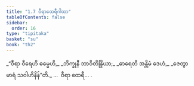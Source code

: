 ```yaml
---
title: "1.7 ဝီရာထေရီဂါထာ"
tableOfContents: false
sidebar:
  order: 16
type: "tipitaka"
basket: "su"
book: "th2"
---
```



<DynamicBreadcrumb />

<Division number="7" book="th2">

<Paragraph number="14" type="verses" book="th2">
_“ဝီရာ ဝီရေဟိ ဓမ္မေဟိ,_  
_ဘိက္ခုနီ ဘာဝိတိန္ဒြိယာ;_  
_ဓာရေတိ အန္တိမံ ဒေဟံ,_  
_ဇေတွာ မာရံ သဝါဟိနိန်”တိ._  


</Paragraph>
</Division>

<Paragraph number="15" type="center" book="th2">
…  ဝီရာ ထေရီ… .
</Paragraph>